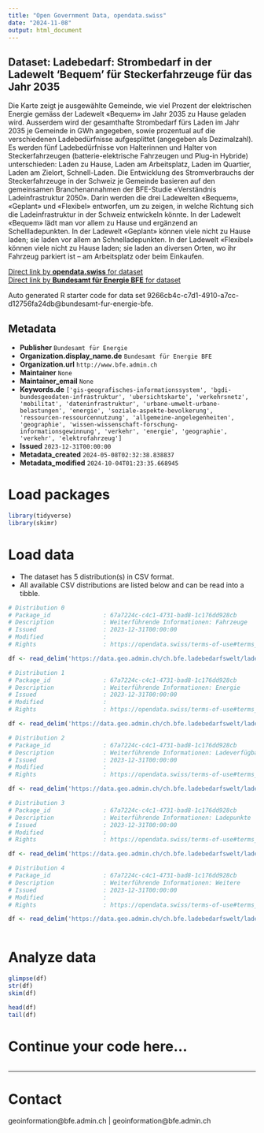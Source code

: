 ```yaml
---
title: "Open Government Data, opendata.swiss"
date: "2024-11-08"
output: html_document
---
```


## Dataset: Ladebedarf: Strombedarf in der Ladewelt 'Bequem' für Steckerfahrzeuge für das Jahr 2035

Die Karte zeigt je ausgewählte Gemeinde, wie viel Prozent der elektrischen Energie gemäss der Ladewelt «Bequem» im Jahr 2035 zu Hause geladen wird. Ausserdem wird der gesamthafte Strombedarf fürs Laden im Jahr 2035 je Gemeinde in GWh angegeben, sowie prozentual auf die verschiedenen Ladebedürfnisse aufgesplittet (angegeben als Dezimalzahl). Es werden fünf Ladebedürfnisse von Halterinnen und Halter von Steckerfahrzeugen (batterie-elektrische Fahrzeugen und Plug-in Hybride) unterschieden: Laden zu Hause, Laden am Arbeitsplatz, Laden im Quartier, Laden am Zielort, Schnell-Laden. Die Entwicklung des Stromverbrauchs der Steckerfahrzeuge in der Schweiz je Gemeinde basieren auf den gemeinsamen Branchenannahmen der BFE-Studie «Verständnis Ladeinfrastruktur 2050». Darin werden die drei Ladewelten «Bequem», «Geplant» und «Flexibel» entworfen, um zu zeigen, in welche Richtung sich die Ladeinfrastruktur in der Schweiz entwickeln könnte. In der Ladewelt «Bequem» lädt man vor allem zu Hause und ergänzend an Schellladepunkten. In der Ladewelt «Geplant» können viele nicht zu Hause laden; sie laden vor allem an Schnelladepunkten. In der Ladewelt «Flexibel» können viele nicht zu Hause laden; sie laden an diversen Orten, wo ihr Fahrzeug parkiert ist – am Arbeitsplatz oder beim Einkaufen.

[Direct link by **opendata.swiss** for dataset](https://opendata.swiss/de/dataset/ladebedarf-strombedarf-fur-steckerfahrzeuge-fur-das-jahr-2035)<br>
[Direct link by **Bundesamt für Energie BFE** for dataset](https://www.bfe.admin.ch/ladebedarfsszenarien)

Auto generated R starter code for data set 9266cb4c-c7d1-4910-a7cc-d12756fa24db@bundesamt-fur-energie-bfe.

## Metadata

- **Publisher** `Bundesamt für Energie`
- **Organization.display_name.de** `Bundesamt für Energie BFE`
- **Organization.url** `http://www.bfe.admin.ch`
- **Maintainer** `None`
- **Maintainer_email** `None`
- **Keywords.de** `['gis-geografisches-informationssystem', 'bgdi-bundesgeodaten-infrastruktur', 'ubersichtskarte', 'verkehrsnetz', 'mobilitat', 'dateninfrastruktur', 'urbane-umwelt-urbane-belastungen', 'energie', 'soziale-aspekte-bevolkerung', 'ressourcen-ressourcennutzung', 'allgemeine-angelegenheiten', 'geographie', 'wissen-wissenschaft-forschung-informationsgewinnung', 'verkehr', 'energie', 'geographie', 'verkehr', 'elektrofahrzeug']`
- **Issued** `2023-12-31T00:00:00`
- **Metadata_created** `2024-05-08T02:32:38.838837`
- **Metadata_modified** `2024-10-04T01:23:35.668945`


# Load packages

```r

library(tidyverse)
library(skimr)

```

# Load data

-   The dataset has 5 distribution(s) in CSV format.
-   All available CSV distributions are listed below and can be read into a tibble.

```r

# Distribution 0
# Package_id               : 67a7224c-c4c1-4731-bad8-1c176dd928cb
# Description              : Weiterführende Informationen: Fahrzeuge
# Issued                   : 2023-12-31T00:00:00
# Modified                 : 
# Rights                   : https://opendata.swiss/terms-of-use#terms_by

df <- read_delim('https://data.geo.admin.ch/ch.bfe.ladebedarfswelt/ladebedarfswelt/ladebedarfswelt-fahrzeuge_2056.csv.zip')

# Distribution 1
# Package_id               : 67a7224c-c4c1-4731-bad8-1c176dd928cb
# Description              : Weiterführende Informationen: Energie
# Issued                   : 2023-12-31T00:00:00
# Modified                 : 
# Rights                   : https://opendata.swiss/terms-of-use#terms_by

df <- read_delim('https://data.geo.admin.ch/ch.bfe.ladebedarfswelt/ladebedarfswelt/ladebedarfswelt-energie_2056.csv.zip')

# Distribution 2
# Package_id               : 67a7224c-c4c1-4731-bad8-1c176dd928cb
# Description              : Weiterführende Informationen: Ladeverfügbarkeit
# Issued                   : 2023-12-31T00:00:00
# Modified                 : 
# Rights                   : https://opendata.swiss/terms-of-use#terms_by

df <- read_delim('https://data.geo.admin.ch/ch.bfe.ladebedarfswelt/ladebedarfswelt/ladebedarfswelt-verfuegbarkeit_2056.csv.zip')

# Distribution 3
# Package_id               : 67a7224c-c4c1-4731-bad8-1c176dd928cb
# Description              : Weiterführende Informationen: Ladepunkte
# Issued                   : 2023-12-31T00:00:00
# Modified                 : 
# Rights                   : https://opendata.swiss/terms-of-use#terms_by

df <- read_delim('https://data.geo.admin.ch/ch.bfe.ladebedarfswelt/ladebedarfswelt/ladebedarfswelt-ladepunkte_2056.csv.zip')

# Distribution 4
# Package_id               : 67a7224c-c4c1-4731-bad8-1c176dd928cb
# Description              : Weiterführende Informationen: Weitere
# Issued                   : 2023-12-31T00:00:00
# Modified                 : 
# Rights                   : https://opendata.swiss/terms-of-use#terms_by

df <- read_delim('https://data.geo.admin.ch/ch.bfe.ladebedarfswelt/ladebedarfswelt/ladebedarfswelt-weitere_2056.csv.zip')



```

# Analyze data

```r

glimpse(df)
str(df)
skim(df)

head(df)
tail(df)

```

# Continue your code here...

```r

```

------------------------------------------------------------------------

# Contact

geoinformation@bfe.admin.ch | geoinformation@bfe.admin.ch
